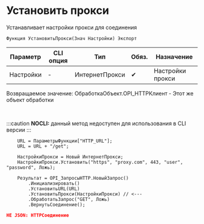﻿---
sidebar_position: 6
description: Установить прокси  и другие функции для работы с HTTP-клиент в Открытом пакете интеграций - бесплатной open-source библиотеке интеграций для 1С:Предприятие 8, OneScript и CLI
keywords: [1C, 1С, 1С:Предприятие, 1С:Предприятие 8.3, API, Интеграция, Сервисы, Обмен, OneScript, CLI, HTTP-клиент]
---


# Установить прокси 
 Устанавливает настройки прокси для соединения



`Функция УстановитьПрокси(Знач Настройки) Экспорт`

  | Параметр | CLI опция | Тип | Обяз. | Назначение |
  |-|-|-|-|-|
  | Настройки | - | ИнтернетПрокси | &#x2714; | Настройки прокси |

  
  Возвращаемое значение:   ОбработкаОбъект.OPI_HTTPКлиент -  Этот же объект обработки

<br/>


:::caution
**NOCLI:** данный метод недоступен для использования в CLI версии
:::
<br/>


```bsl title="Пример использования для 1С:Предприятие/OneScript"
    URL = ПараметрыФункции["HTTP_URL"];
    URL = URL + "/get";

    НастройкиПрокси = Новый ИнтернетПрокси;
    НастройкиПрокси.Установить("https", "proxy.com", 443, "user", "password", Ложь);

    Результат = OPI_ЗапросыHTTP.НовыйЗапрос()
        .Инициализировать()
        .УстановитьURL(URL)
        .УстановитьПрокси(НастройкиПрокси) // <---
        .ОбработатьЗапрос("GET", Ложь)
        .ВернутьСоединение();
```
    



```json title="Результат"
НЕ JSON: HTTPСоединение
```
